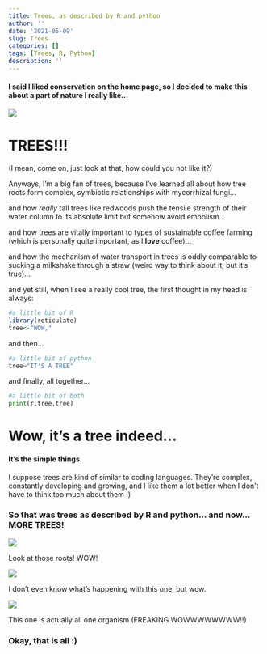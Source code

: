 ```yaml
---
title: Trees, as described by R and python
author: ''
date: '2021-05-09'
slug: Trees
categories: []
tags: [Trees, R, Python]
description: ''
---
```


#### I said I liked conservation on the home page, so I decided to make this about a part of nature I really like...
![](/post/2021-05-08-test-blog-post_files/Tree2.jpeg)

# TREES!!!

(I mean, come on, just look at that, how could you not like it?)



Anyways, I'm a big fan of trees, because I've learned all about how tree roots form complex, symbiotic relationships with mycorrhizal fungi... 

and how *really* tall trees like redwoods push the tensile strength of their water column to its absolute limit but somehow avoid embolism... 

and how trees are vitally important to types of sustainable coffee farming (which is personally quite important, as I **love** coffee)... 

and how the mechanism of water transport in trees is oddly comparable to sucking a milkshake through a straw (weird way to think about it, but it's true)...

and yet still, when I see a really cool tree, the first thought in my head is always:



```r
#a little bit of R
library(reticulate)
tree<-"WOW,"
```
and then...
```python
#a little bit of python
tree="IT'S A TREE"
```
and finally, all together...
```python
#a little bit of both
print(r.tree,tree) 
```

# Wow, it's a tree indeed...

#### It's the simple things.

I suppose trees are kind of similar to coding languages. They're complex, constantly developing and growing, and I like them a lot better when I don't have to think too much about them :)

### So that was trees as described by R and python... and now... MORE TREES!

![](/post/2021-05-08-test-blog-post_files/tree3.png) 

Look at those roots! WOW!

![](/post/2021-05-08-test-blog-post_files/tree4.png)

I don't even know what's happening with this one, but wow.

![](/post/2021-05-08-test-blog-post_files/pando.jpg)

This one is actually all one organism (FREAKING WOWWWWWWWW!!)

### Okay, that is all :)





